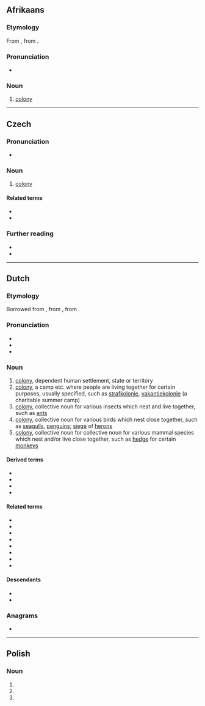 {{also|Kolonie|kolonię}}
==Afrikaans==

===Etymology===
From {{inh|af|nl|kolonie}}, from {{der|af|la|colōnia||colony}}.

===Pronunciation===
* {{IPA|af|/kʊə̯ˈlʊə̯.ni/}}

===Noun===
{{af-noun|s}}

# [[colony]]

----

==Czech==

===Pronunciation===
* {{cs-IPA|kolonye}}

===Noun===
{{cs-noun|g=f}}

# [[colony]]

====Related terms====
* {{l|cs|koloniální}}
* {{l|cs|kolonialismus}}

===Further reading===
* {{R:PSJC}}
* {{R:SSJC}}

----

==Dutch==

===Etymology===
{{root|nl|ine-pro|*kʷel-}}
Borrowed from {{bor|nl|la|colōnia||colony}}, from {{m|la|colōnus||farmer; colonist}}, from {{m|la|colō||till, cultivate, worship}}.

===Pronunciation===
* {{IPA|nl|/koːˈloː.ni/}}
* {{audio|nl|Nl-kolonie.ogg|audio}}
* {{hyphenation|nl|ko|lo|nie}}

===Noun===
{{nl-noun|f|-s|pl2=-@en|kolonietje}}

# [[colony]], dependent human settlement, state or territory
# [[colony]], a camp etc. where people are living together for certain purposes, usually specified, such as [[strafkolonie]], [[vakantiekolonie]] (a charitable summer camp)
# [[colony]], collective noun for various insects which nest and live together, such as [[ant]]s
# [[colony]], collective noun for various birds which nest close together, such as [[seagull]]s, [[penguin]]s; [[siege]] of [[heron]]s
# [[colony]], collective noun for collective noun for various mammal species which nest and/or live close together, such as [[hedge]] for certain [[monkey]]s

====Derived terms====
* {{l|nl|arbeiderskolonie}}
* {{l|nl|strafkolonie}}
* {{l|nl|vakantiekolonie}}
* {{l|nl|veenkolonie}}

====Related terms====
* {{l|nl|koloniaal}}
* {{l|nl|kolonialisme}}
* {{l|nl|kolonialist}}
* {{l|nl|kolonialistisch}}
* {{l|nl|kolonisatie}}
* {{l|nl|kolonisator}}
* {{l|nl|koloniseren}}
* {{l|nl|kolonist}}

====Descendants====
* {{desc|af|kolonie}}
* {{desc|id|bor=1|koloni}}

===Anagrams===
* {{l|nl|klooien}}

----

==Polish==

===Noun===
{{head|pl|noun form}}

# {{inflection of|pl|kolonia||nom|p}}
# {{inflection of|pl|kolonia||acc|p}}
# {{inflection of|pl|kolonia||voc|p}}